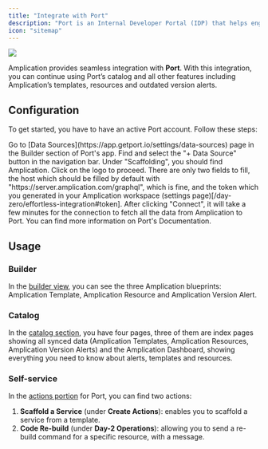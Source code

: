 ```yaml
---
title: "Integrate with Port"
description: "Port is an Internal Developer Portal (IDP) that helps engineering teams manage their software catalog and accelerate development."
icon: "sitemap"
---
```


<Frame>
  <img src="/images/day-zero/idp-integration-with-port-blueprints.png" />
</Frame>

Amplication provides seamless integration with **Port**. With this integration, you can continue using Port’s catalog and all other features including Amplication’s templates, resources and outdated version alerts.

## Configuration

To get started, you have to have an active Port account. Follow these steps:

<Steps>
  <Step title="Navigate to Data Sources Page">
    Go to [Data Sources](https://app.getport.io/settings/data-sources) page in the Builder section of Port's app.
  </Step>
  <Step title="Click on the '+ Data Source' button">
    Find and select the "+ Data Source" button in the navigation bar.
  </Step>
  <Step title="Look for Amplication">
    Under "Scaffolding", you should find Amplication. Click on the logo to proceed.
  </Step>
  <Step title="Fill the New Data Source Form">
    There are only two fields to fill, the host which should be filled by default with "https://server.amplication.com/graphql", which is fine, and the token which you generated in your Amplication workspace (settings page)[/day-zero/effortless-integration#token].
  </Step>
  <Step title="Connect">
    After clicking "Connect", it will take a few minutes for the connection to fetch all the data from Amplication to Port.
  </Step>
</Steps>

<Tip>
  You can find more information on Port's Documentation.
</Tip>

## Usage

### Builder

In the [builder view](https://app.getport.io/settings/data-model), you can see the three Amplication blueprints: Amplication Template, Amplication Resource and Amplication Version Alert.

### Catalog

In the [catalog section](https://app.getport.io/organization/catalog), you have four pages, three of them are index pages showing all synced data (Amplication Templates,  Amplication Resources, Amplication Version Alerts) and the Amplication Dashboard, showing everything you need to know about alerts, templates and resources.

### Self-service

In the [actions portion](https://app.getport.io/self-serve) for Port, you can find two actions:

1. **Scaffold a Service** (under **Create Actions**): enables you to scaffold a service from a template.
2. **Code Re-build** (under **Day-2 Operations**): allowing you to send a re-build command for a specific resource, with a message.
